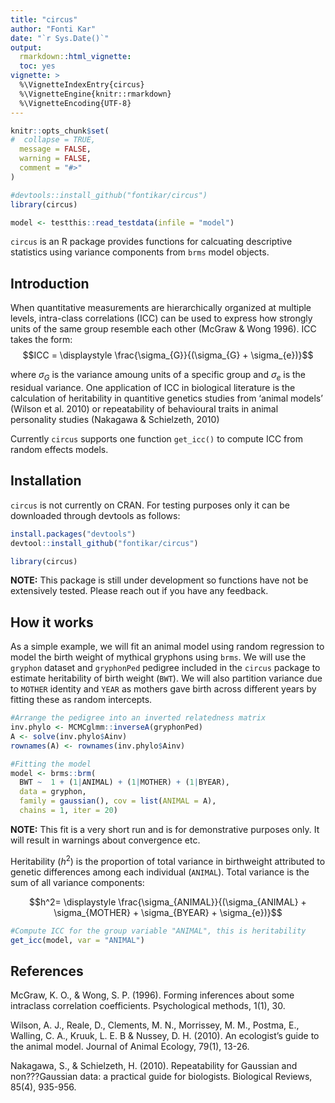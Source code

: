```yaml
---
title: "circus"
author: "Fonti Kar"
date: "`r Sys.Date()`"
output:
  rmarkdown::html_vignette:
  toc: yes
vignette: >
  %\VignetteIndexEntry{circus}
  %\VignetteEngine{knitr::rmarkdown}
  %\VignetteEncoding{UTF-8}
---
```


```r
knitr::opts_chunk$set(
#  collapse = TRUE,
  message = FALSE,
  warning = FALSE,
  comment = "#>"
)

#devtools::install_github("fontikar/circus")
library(circus)

model <- testthis::read_testdata(infile = "model")
```

`circus` is an R package provides functions for calcuating descriptive statistics using variance components from `brms` model objects. 

## Introduction

When quantitative measurements are hierarchically organized at multiple levels, intra-class correlations (ICC) can be used to express how strongly units of the same group resemble each other (McGraw & Wong 1996). ICC takes the form: $$ICC = \displaystyle \frac{\sigma_{G}}{(\sigma_{G} + \sigma_{e})}$$

where $\sigma_{G}$ is the variance amoung units of a specific group and $\sigma_{e}$ is the residual variance. One application of ICC in biological literature is the calculation of heritability in quantitive genetics studies from 'animal models' (Wilson et al. 2010) or repeatability of behavioural traits in animal personality studies (Nakagawa & Schielzeth, 2010)

Currently `circus` supports one function `get_icc()` to compute ICC from random effects models. 

## Installation

`circus` is not currently on CRAN. For testing purposes only it can be downloaded through devtools as follows:

```r
install.packages("devtools")
devtool::install_github("fontikar/circus")

library(circus)
```

**NOTE:** This package is still under development so functions have not be extensively tested. Please reach out if you have any feedback.

## How it works

As a simple example, we will fit an animal model using random regression to model the birth weight  of mythical gryphons using `brms`. We will use the `gryphon` dataset and `gryphonPed` pedigree included in the `circus` package to estimate heritability of birth weight (`BWT`). We will also partition variance due to `MOTHER` identity and `YEAR` as mothers gave birth across different years by fitting these as random intercepts. 

```r
#Arrange the pedigree into an inverted relatedness matrix
inv.phylo <- MCMCglmm::inverseA(gryphonPed)
A <- solve(inv.phylo$Ainv)
rownames(A) <- rownames(inv.phylo$Ainv)

#Fitting the model
model <- brms::brm(
  BWT ~  1 + (1|ANIMAL) + (1|MOTHER) + (1|BYEAR), 
  data = gryphon,
  family = gaussian(), cov = list(ANIMAL = A),
  chains = 1, iter = 20)
```

**NOTE:** This fit is a very short run and is for demonstrative purposes only. It will result in warnings about convergence etc. 

Heritability ($h^2$) is the proportion of total variance in birthweight attributed to genetic differences among each individual (`ANIMAL`). Total variance is the sum of all variance components:

$$h^2= \displaystyle \frac{\sigma_{ANIMAL}}{(\sigma_{ANIMAL} + \sigma_{MOTHER} + \sigma_{BYEAR} + \sigma_{e})}$$


```r
#Compute ICC for the group variable "ANIMAL", this is heritability
get_icc(model, var = "ANIMAL")
```

## References

McGraw, K. O., & Wong, S. P. (1996). Forming inferences about some intraclass correlation coefficients. Psychological methods, 1(1), 30.

Wilson, A. J., Reale, D., Clements, M. N., Morrissey, M. M., Postma, E., Walling, C. A., Kruuk, L. E. B & Nussey, D. H. (2010). An ecologist's guide to the animal model. Journal of Animal Ecology, 79(1), 13-26.

Nakagawa, S., & Schielzeth, H. (2010). Repeatability for Gaussian and non???Gaussian data: a practical guide for biologists. Biological Reviews, 85(4), 935-956.


